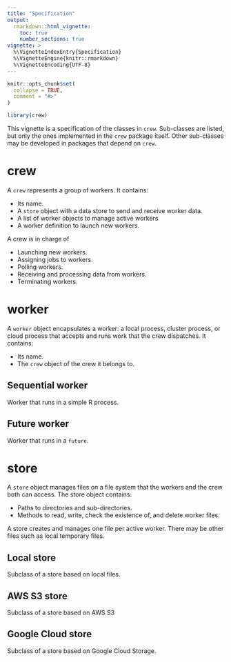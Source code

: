 ```yaml
---
title: "Specification"
output:
  rmarkdown::html_vignette:
    toc: true
    number_sections: true
vignette: >
  %\VignetteIndexEntry{Specification}
  %\VignetteEngine{knitr::rmarkdown}
  %\VignetteEncoding{UTF-8}
---
```


```r
knitr::opts_chunk$set(
  collapse = TRUE,
  comment = "#>"
)
```

```r
library(crew)
```

This vignette is a specification of the classes in `crew`. Sub-classes are listed, but only the ones implemented in the `crew` package itself. Other sub-classes may be developed in packages that depend on `crew`.

# crew

A `crew` represents a group of workers. It contains:

* Its name.
* A `store` object with a data store to send and receive worker data.
* A list of worker objects to manage active workers
* A worker definition to launch new workers.

A crew is in charge of

* Launching new workers.
* Assigning jobs to workers.
* Polling workers.
* Receiving and processing data from workers.
* Terminating workers.

# worker

A `worker` object encapsulates a worker: a local process, cluster process, or cloud process that accepts and runs work that the crew dispatches. It contains:

* Its name.
* The `crew` object of the crew it belongs to.

## Sequential worker

Worker that runs in a simple R process.

## Future worker

Worker that runs in a `future`.

# store

A `store` object manages files on a file system that the workers and the crew both can access. The store object contains:

* Paths to directories and sub-directories.
* Methods to read, write, check the existence of, and delete worker files.

A store creates and manages one file per active worker. There may be other files such as local temporary files.

## Local store

Subclass of a store based on local files.

## AWS S3 store

Subclass of a store based on AWS S3

## Google Cloud store

Subclass of a store based on Google Cloud Storage.

